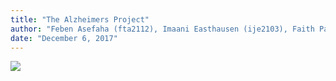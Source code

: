 ```yaml
---
title: "The Alzheimers Project"
author: "Feben Asefaha (fta2112), Imaani Easthausen (ije2103), Faith Parsons (fep2110), Volha Tryputsen (vt2263)"
date: "December 6, 2017"
---
```


<img src="three-stages-of-alzheimers-disease.jpg">


